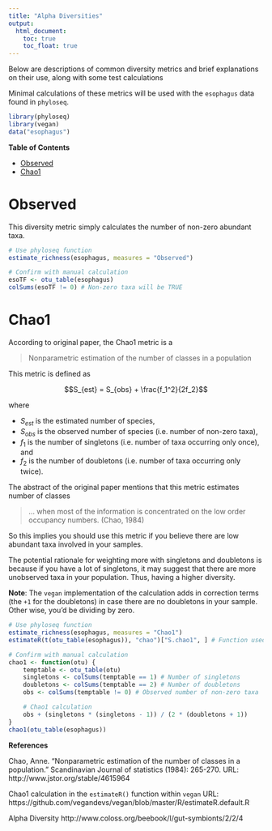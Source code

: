 ```yaml
---
title: "Alpha Diversities"
output:
  html_document:
    toc: true
    toc_float: true
---
```


Below are descriptions of common diversity metrics and brief explanations on
their use, along with some test calculations

Minimal calculations of these metrics will be used with the `esophagus` data
found in `phyloseq`.

```r
library(phyloseq)
library(vegan)
data("esophagus")
```

**Table of Contents**

- [Observed](#observed)
- [Chao1](#chao1)

Observed
========

This diversity metric simply calculates the number of non-zero abundant taxa.

```r
# Use phyloseq function
estimate_richness(esophagus, measures = "Observed")

# Confirm with manual calculation
esoTF <- otu_table(esophagus)
colSums(esoTF != 0) # Non-zero taxa will be TRUE
```

Chao1
=====

According to original paper, the Chao1 metric is a

> Nonparametric estimation of the number of classes in a population

This metric is defined as

$$S_{est} = S_{obs} + \frac{f_1^2}{2f_2}$$

where

- $S_{est}$ is the estimated number of species,
- $S_{obs}$ is the observed number of species (i.e. number of non-zero taxa),
- $f_1$ is the number of singletons (i.e. number of taxa occurring only once),
  and
- $f_2$ is the number of doubletons (i.e. number of taxa occurring only twice).

The abstract of the original paper mentions that this metric estimates number of
classes

> ... when most of the information is concentrated on the low order occupancy
> numbers. (Chao, 1984)

So this implies you should use this metric if you believe there are low abundant
taxa involved in your samples.

The potential rationale for weighting more with singletons and doubletons is
because if you have a lot of singletons, it may suggest that there are more
unobserved taxa in your population. Thus, having a higher diversity.

**Note**: The `vegan` implementation of the calculation adds in correction
terms (the `+1` for the doubletons) in case there are no doubletons in your
sample. Other wise, you'd be dividing by zero. 

```r
# Use phyloseq function
estimate_richness(esophagus, measures = "Chao1")
estimateR(t(otu_table(esophagus)), "chao")["S.chao1", ] # Function used in vegan

# Confirm with manual calculation
chao1 <- function(otu) {
    temptable <- otu_table(otu)
    singletons <- colSums(temptable == 1) # Number of singletons
    doubletons <- colSums(temptable == 2) # Number of doubletons
    obs <- colSums(temptable != 0) # Observed number of non-zero taxa

    # Chao1 calculation
    obs + (singletons * (singletons - 1)) / (2 * (doubletons + 1))
}
chao1(otu_table(esophagus))
```

**References**

Chao, Anne. "Nonparametric estimation of the number of classes in a population." Scandinavian Journal of statistics (1984): 265-270. URL: http://www.jstor.org/stable/4615964

Chao1 calculation in the `estimateR()` function within `vegan`
URL: https://github.com/vegandevs/vegan/blob/master/R/estimateR.default.R

Alpha Diversity http://www.coloss.org/beebook/I/gut-symbionts/2/2/4
